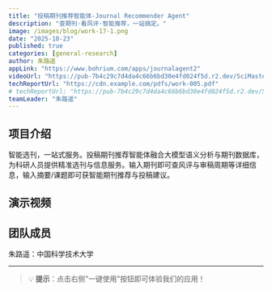 ```yaml
---
title: "投稿期刊推荐智能体-Journal Recommender Agent"
description: "查期刊·看风评·智能推荐，一站搞定。"
image: /images/blog/work-17-1.png
date: "2025-10-23"
published: true
categories: [general-research]
author: 朱路遥
appLink: "https://www.bohrium.com/apps/journalagent2"
videoUrl: "https://pub-7b4c29c7d4da4c66b6bd30e4fd024f5d.r2.dev/SciMaster-competition/work-video-17.mp4"
techReportUrl: "https://cdn.example.com/pdfs/work-005.pdf"
# techReportUrl: "https://pub-7b4c29c7d4da4c66b6bd30e4fd024f5d.r2.dev/SciMaster-competition/work-report-17.pdf"
teamLeader: "朱路遥"
---
```


## 项目介绍

智能选刊，一站式服务。投稿期刊推荐智能体融合大模型语义分析与期刊数据库，为科研人员提供精准选刊与信息服务。输入期刊即可查风评与审稿周期等详细信息，输入摘要/课题即可获智能期刊推荐与投稿建议。

## 演示视频

<VideoPlayer
  src="https://pub-7b4c29c7d4da4c66b6bd30e4fd024f5d.r2.dev/SciMaster-competition/work-video-17.mp4"
  poster="/images/blog/work-17-2.png"
/>

## 团队成员

朱路遥：中国科学技术大学

---

> 💡 **提示**：点击右侧"一键使用"按钮即可体验我们的应用！
